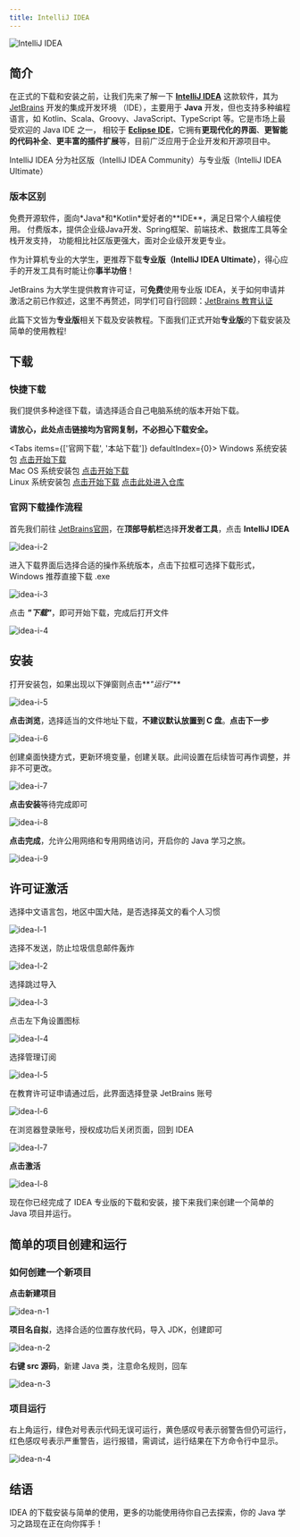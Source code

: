 ```yaml
---
title: IntelliJ IDEA
---
```


![IntelliJ IDEA](images/idea/idea-i-1.png)

## 简介

在正式的下载和安装之前，让我们先来了解一下 [**IntelliJ IDEA**](https://www.jetbrains.com/zh-cn/idea/) 这款软件，其为 [JetBrains](https://www.jetbrains.com/zh-cn/)
开发的集成开发环境 （IDE），主要用于 **Java** 开发，但也支持多种编程语言，如 Kotlin、Scala、Groovy、JavaScript、TypeScript 等。它是市场上最受欢迎的 Java IDE 之一，
相较于 [**Eclipse IDE**](https://www.eclipse.org/ide/)，它拥有**更现代化的界面**、**更智能的代码补全**、**更丰富的插件扩展**等，目前广泛应用于企业开发和开源项目中。

IntelliJ IDEA 分为社区版（IntelliJ IDEA Community）与专业版（IntelliJ IDEA Ultimate）

### 版本区别

<Accordions type="single">
  <Accordion title="社区版 (Community Edition)">
    免费开源软件，面向*Java*和*Kotlin*爱好者的**IDE**，满足日常个人编程使用。
  </Accordion>
  
  <Accordion title="专业版 (Ultimate Edition)">
    付费版本，提供企业级Java开发、Spring框架、前端技术、数据库工具等全栈开发支持，
    功能相比社区版更强大，面对企业级开发更专业。
  </Accordion>
</Accordions>

作为计算机专业的大学生，更推荐下载**专业版（IntelliJ IDEA Ultimate）**，得心应手的开发工具有时能让你**事半功倍**！

JetBrains 为大学生提供教育许可证，可**免费**使用专业版 IDEA，关于如何申请并激活之前已作叙述，这里不再赘述，同学们可自行回顾：[JetBrains 教育认证](./jetbrains)

此篇下文皆为**专业版**相关下载及安装教程。下面我们正式开始**专业版**的下载安装及简单的使用教程!

## 下载

### 快捷下载

我们提供多种途径下载，请选择适合自己电脑系统的版本开始下载。

**请放心，此处点击链接均为官网复制，不必担心下载安全。**

<Tabs items={['官网下载', '本站下载']} defaultIndex={0}>
  <Tab value="官网下载">
    Windows 系统安装包 [点击开始下载](https://www.jetbrains.com/zh-cn/idea/download/download-thanks.html?platform=windows)  
    Mac OS 系统安装包 [点击开始下载](https://www.jetbrains.com/zh-cn/idea/download/download-thanks.html?platform=macM1)  
    Linux 系统安装包 [点击开始下载](https://www.jetbrains.com/zh-cn/idea/download/download-thanks.html?platform=linux)
  </Tab>
  <Tab value="本站下载">[点击此处进入仓库](/mirror)</Tab>
</Tabs>

### 官网下载操作流程

首先我们前往 [JetBrains官网](https://www.jetbrains.com/zh-cn/)，在**顶部导航栏**选择**开发者工具**，点击 **IntelliJ IDEA**

![idea-i-2](images/idea/idea-i-2.png)

进入下载界面后选择合适的操作系统版本，点击下拉框可选择下载形式，Windows 推荐直接下载 .exe

![idea-i-3](images/idea/idea-i-3.png)

点击 **_"下载"_**，即可开始下载，完成后打开文件

![idea-i-4](images/idea/idea-i-4.png)

## 安装

打开安装包，如果出现以下弹窗则点击**_"运行"_**

![idea-i-5](images/idea/idea-i-5.png)

**点击浏览**，选择适当的文件地址下载，**不建议默认放置到 C 盘**。**点击下一步**

![idea-i-6](images/idea/idea-i-6.png)

创建桌面快捷方式，更新环境变量，创建关联。此间设置在后续皆可再作调整，并非不可更改。

![idea-i-7](images/idea/idea-i-7.png)

**点击安装**等待完成即可

![idea-i-8](images/idea/idea-i-8.png)

**点击完成**，允许公用网络和专用网络访问，开启你的 Java 学习之旅。

![idea-i-9](images/idea/idea-i-9.png)

## 许可证激活

选择中文语言包，地区中国大陆，是否选择英文的看个人习惯

![idea-l-1](images/idea/idea-l-1.png)

选择不发送，防止垃圾信息邮件轰炸

![idea-l-2](images/idea/idea-l-2.png)

选择跳过导入

![idea-l-3](images/idea/idea-l-3.png)

点击左下角设置图标

![idea-l-4](images/idea/idea-l-4.png)

选择管理订阅

![idea-l-5](images/idea/idea-l-5.png)

在教育许可证申请通过后，此界面选择登录 JetBrains 账号

![idea-l-6](images/idea/idea-l-6.png)

在浏览器登录账号，授权成功后关闭页面，回到 IDEA

![idea-l-7](images/idea/idea-l-7.png)

**点击激活**

![idea-l-8](images/idea/idea-l-8.png)

现在你已经完成了 IDEA 专业版的下载和安装，接下来我们来创建一个简单的 Java 项目并运行。

## 简单的项目创建和运行

### 如何创建一个新项目

**点击新建项目**

![idea-n-1](images/idea/idea-n-1.png)

**项目名自拟**，选择合适的位置存放代码，导入 JDK，创建即可

![idea-n-2](images/idea/idea-n-2.png)

**右键 src 源码**，新建 Java 类，注意命名规则，回车

![idea-n-3](images/idea/idea-n-3.png)

### 项目运行

右上角运行，绿色对号表示代码无误可运行，黄色感叹号表示弱警告但仍可运行，红色感叹号表示严重警告，运行报错，需调试，运行结果在下方命令行中显示。

![idea-n-4](images/idea/idea-n-4.png)

## 结语

IDEA 的下载安装与简单的使用，更多的功能使用待你自己去探索，你的 Java 学习之路现在正在向你挥手！
